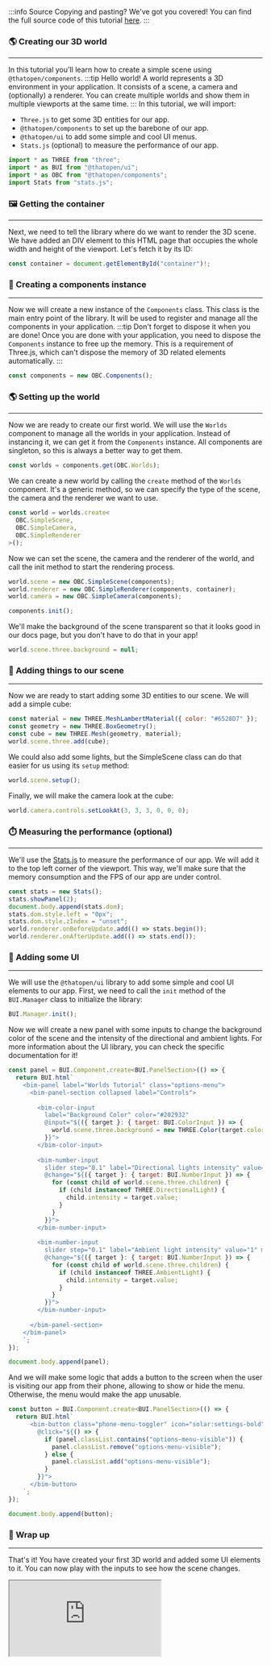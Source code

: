 :::info Source
Copying and pasting? We've got you covered! You can find the full source code of this tutorial [here](https://github.com/ThatOpen/engine_components/blob/main/packages/core/src/core/Worlds/example.ts).
:::

### 🌎 Creating our 3D world
---
In this tutorial you'll learn how to create a simple scene using `@thatopen/components`.
:::tip Hello world!
A world represents a 3D environment in your application. It consists of a scene, a camera and (optionally) a renderer. You can create multiple worlds and show them in multiple viewports at the same time.
:::
In this tutorial, we will import:
- `Three.js` to get some 3D entities for our app.
- `@thatopen/components` to set up the barebone of our app.
- `@thatopen/ui` to add some simple and cool UI menus.
- `Stats.js` (optional) to measure the performance of our app.

```js
import * as THREE from "three";
import * as BUI from "@thatopen/ui";
import * as OBC from "@thatopen/components";
import Stats from "stats.js";
```
### 🖼️ Getting the container
---
Next, we need to tell the library where do we want to render the 3D scene. We have added an DIV  element to this HTML page that occupies the whole width and height of the viewport. Let's fetch it by its ID:

```js
const container = document.getElementById("container")!;
```
### 🚀 Creating a components instance
---
Now we will create a new instance of the `Components` class. This class is the main entry point of the library. It will be used to register and manage all the components in your application.
:::tip Don't forget to dispose it when you are done!
Once you are done with your application, you need to dispose the `Components` instance to free up the memory. This is a requirement of Three.js, which can't dispose the memory of 3D related elements automatically.
:::

```js
const components = new OBC.Components();
```
### 🌎 Setting up the world
---
Now we are ready to create our first world. We will use the `Worlds` component to manage all the worlds in your application. Instead of instancing it, we can get it from the `Components` instance. All components are singleton, so this is always a better way to get them.

```js
const worlds = components.get(OBC.Worlds);
```
We can create a new world by calling the `create` method of the `Worlds` component. It's a generic method, so we can specify the type of the scene, the camera and the renderer we want to use.

```js
const world = worlds.create<
  OBC.SimpleScene,
  OBC.SimpleCamera,
  OBC.SimpleRenderer
>();
```
Now we can set the scene, the camera and the renderer of the world, and call the init method to start the rendering process.

```js
world.scene = new OBC.SimpleScene(components);
world.renderer = new OBC.SimpleRenderer(components, container);
world.camera = new OBC.SimpleCamera(components);

components.init();
```
We'll make the background of the scene transparent so that it looks good in our docs page, but you don't have to do that in your app!

```js
world.scene.three.background = null;
```
### 💄 Adding things to our scene
---
Now we are ready to start adding some 3D entities to our scene. We will add a simple cube:

```js
const material = new THREE.MeshLambertMaterial({ color: "#6528D7" });
const geometry = new THREE.BoxGeometry();
const cube = new THREE.Mesh(geometry, material);
world.scene.three.add(cube);
```
We could also add some lights, but the SimpleScene class can do that easier for us using its `setup` method:

```js
world.scene.setup();
```
Finally, we will make the camera look at the cube:

```js
world.camera.controls.setLookAt(3, 3, 3, 0, 0, 0);
```
### ⏱️ Measuring the performance (optional)
---
We'll use the [Stats.js](https://github.com/mrdoob/stats.js) to measure the performance of our app. We will add it to the top left corner of the viewport. This way, we'll make sure that the memory consumption and the FPS of our app are under control.

```js
const stats = new Stats();
stats.showPanel(2);
document.body.append(stats.dom);
stats.dom.style.left = "0px";
stats.dom.style.zIndex = "unset";
world.renderer.onBeforeUpdate.add(() => stats.begin());
world.renderer.onAfterUpdate.add(() => stats.end());
```
### 🧩 Adding some UI
---
We will use the `@thatopen/ui` library to add some simple and cool UI elements to our app. First, we need to call the `init` method of the `BUI.Manager` class to initialize the library:

```js
BUI.Manager.init();
```
Now we will create a new panel with some inputs to change the background color of the scene and the intensity of the directional and ambient lights. For more information about the UI library, you can check the specific documentation for it!

```js
const panel = BUI.Component.create<BUI.PanelSection>(() => {
  return BUI.html`
    <bim-panel label="Worlds Tutorial" class="options-menu">
      <bim-panel-section collapsed label="Controls">
      
        <bim-color-input 
          label="Background Color" color="#202932" 
          @input="${({ target }: { target: BUI.ColorInput }) => {
            world.scene.three.background = new THREE.Color(target.color);
          }}">
        </bim-color-input>
        
        <bim-number-input 
          slider step="0.1" label="Directional lights intensity" value="1.5" min="0.1" max="10"
          @change="${({ target }: { target: BUI.NumberInput }) => {
            for (const child of world.scene.three.children) {
              if (child instanceof THREE.DirectionalLight) {
                child.intensity = target.value;
              }
            }
          }}">
        </bim-number-input>
        
        <bim-number-input 
          slider step="0.1" label="Ambient light intensity" value="1" min="0.1" max="5"
          @change="${({ target }: { target: BUI.NumberInput }) => {
            for (const child of world.scene.three.children) {
              if (child instanceof THREE.AmbientLight) {
                child.intensity = target.value;
              }
            }
          }}">
        </bim-number-input>
        
      </bim-panel-section>
    </bim-panel>
    `;
});

document.body.append(panel);
```
And we will make some logic that adds a button to the screen when the user is visiting our app from their phone, allowing to show or hide the menu. Otherwise, the menu would make the app unusable.

```js
const button = BUI.Component.create<BUI.PanelSection>(() => {
  return BUI.html`
      <bim-button class="phone-menu-toggler" icon="solar:settings-bold"
        @click="${() => {
          if (panel.classList.contains("options-menu-visible")) {
            panel.classList.remove("options-menu-visible");
          } else {
            panel.classList.add("options-menu-visible");
          }
        }}">
      </bim-button>
    `;
});

document.body.append(button);
```
### 🎉 Wrap up
---
That's it! You have created your first 3D world and added some UI elements to it. You can now play with the inputs to see how the scene changes.



<iframe src="https://thatopen.github.io/engine_components/examples/Worlds"></iframe>